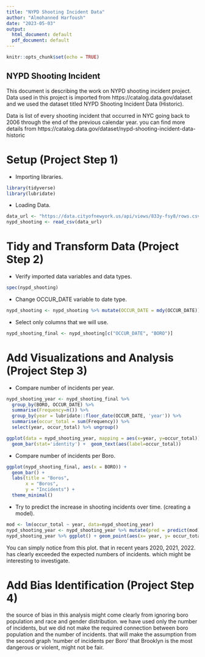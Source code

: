 ```yaml
---
title: "NYPD Shooting Incident Data"
author: "Almohanned Harfoush"
date: "2023-05-03"
output:
  html_document: default
  pdf_document: default
---
```


```r
knitr::opts_chunk$set(echo = TRUE)
```

## NYPD Shooting Incident

This document is describing the work on NYPD shooting incident project. Data used in this project is imported from https://catalog.data.gov/dataset and we used the dataset titled NYPD Shooting Incident Data (Historic). 

  Data is list of every shooting incident that occurred in NYC going back to 2006 through the end of the previous calendar year. you can find more details from https://catalog.data.gov/dataset/nypd-shooting-incident-data-historic

# Setup (Project Step 1)

- Importing libraries.

```r
library(tidyverse)
library(lubridate)
```

- Loading Data.

```r
data_url <- "https://data.cityofnewyork.us/api/views/833y-fsy8/rows.csv?accessType=DOWNLOAD"
nypd_shooting <- read_csv(data_url)
```

# Tidy and Transform Data (Project Step 2)

- Verify imported data variables and data types.

```r
spec(nypd_shooting)
```

- Change OCCUR_DATE variable to date type.

```r
nypd_shooting <- nypd_shooting %>% mutate(OCCUR_DATE = mdy(OCCUR_DATE))
```

- Select only columns that we will use.

```r
nypd_shooting_final <- nypd_shooting[c("OCCUR_DATE", "BORO")]
```

# Add Visualizations and Analysis (Project Step 3)

- Compare number of incidents per year.

```r
nypd_shooting_year <- nypd_shooting_final %>% 
  group_by(BORO, OCCUR_DATE) %>%
  summarise(Frequency=n()) %>% 
  group_by(year = lubridate::floor_date(OCCUR_DATE, 'year')) %>% 
  summarise(occur_total = sum(Frequency)) %>% 
  select(year, occur_total) %>% ungroup()

ggplot(data = nypd_shooting_year, mapping = aes(x=year, y=occur_total)) +
  geom_bar(stat='identity') +  geom_text(aes(label=occur_total))
```

- Compare number of incidents per Boro.

```r
ggplot(nypd_shooting_final, aes(x = BORO)) +
  geom_bar() +
  labs(title = "Boros",
       x = "Boros",
       y = "Incidents") +
  theme_minimal()
```

- Try to predict the increase in shooting incidents over time. (creating a model).

```r
mod <- lm(occur_total ~ year, data=nypd_shooting_year)
nypd_shooting_year <- nypd_shooting_year %>% mutate(pred = predict(mod))
nypd_shooting_year %>% ggplot() + geom_point(aes(x= year, y= occur_total), color = "blue") + geom_point(aes(x=year, y=pred), color="red")
```

You can simply notice from this plot. that in recent years 2020, 2021, 2022. has clearly exceeded the expected numbers of incidents. which might be interesting to investigate.

# Add Bias Identification (Project Step 4)

the source of bias in this analysis might come clearly from ignoring boro population and race and gender distribution. we have used only the number of incidents, but we did not make the required connection between boro population and the number of incidents. that will make the assumption from the second graph 'number of incidents per Boro' that Brooklyn is the most dangerous or violent, might not be fair.